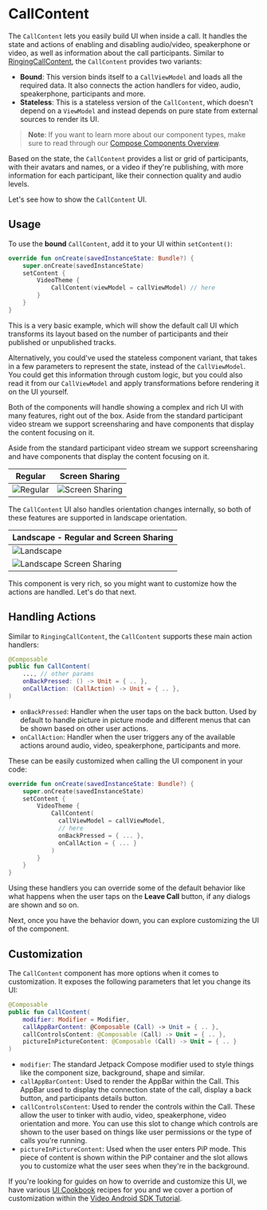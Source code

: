 # CallContent

The `CallContent` lets you easily build UI when inside a call. It handles the state and actions of enabling and disabling audio/video, speakerphone or video, as well as information about the call participants. Similar to [RingingCallContent](02-ringing-call.mdx), the `CallContent` provides two variants:

* **Bound**: This version binds itself to a `CallViewModel` and loads all the required data. It also connects the action handlers for video, audio, speakerphone, participants and more.
* **Stateless**: This is a stateless version of the `CallContent`, which doesn't depend on a `ViewModel` and instead depends on pure state from external sources to render its UI.

> **Note**: If you want to learn more about our component types, make sure to read through our [Compose Components Overview](../01-overview.mdx).

Based on the state, the `CallContent` provides a list or grid of participants, with their avatars and names, or a video if they're publishing, with more information for each participant, like their connection quality and audio levels.

Let's see how to show the `CallContent` UI.

## Usage

To use the **bound** `CallContent`, add it to your UI within `setContent()`:

```kotlin
override fun onCreate(savedInstanceState: Bundle?) {
    super.onCreate(savedInstanceState)
    setContent {
        VideoTheme {
            CallContent(viewModel = callViewModel) // here
        }
    }
}
```

This is a very basic example, which will show the default call UI which transforms its layout based on the number of participants and their published or unpublished tracks.

Alternatively, you could've used the stateless component variant, that takes in a few parameters to represent the state, instead of the `CallViewModel`. You could get this information through custom logic, but you could also read it from our `CallViewModel` and apply transformations before rendering it on the UI yourself.

Both of the components will handle showing a complex and rich UI with many features, right out of the box. Aside from the standard participant video stream we support screensharing and have components that display the content focusing on it. 

Aside from the standard participant video stream we support screensharing and have components that display the content focusing on it.

| Regular | Screen Sharing                                               |
| ------- | ------------------------------------------------------------ |
| ![Regular](../../assets/compose_call_container.png) | ![Screen Sharing](../../assets/compose_screensharing.png) |

The `CallContent` UI also handles orientation changes internally, so both of these features are supported in landscape orientation.

| Landscape - Regular and Screen Sharing                       |
| ------------------------------------------------------------ |
| ![Landscape](../../assets/compose_call_landscape.png) |
| ![Landscape Screen Sharing](../../assets/compose_screensharing_landscape.png) |

This component is very rich, so you might want to customize how the actions are handled. Let's do that next.

## Handling Actions

Similar to `RingingCallContent`, the `CallContent` supports these main action handlers:

```kotlin
@Composable
public fun CallContent(
    ..., // other params
    onBackPressed: () -> Unit = { .. },
    onCallAction: (CallAction) -> Unit = { .. },
)
```

* `onBackPressed`: Handler when the user taps on the back button. Used by default to handle picture in picture mode and different menus that can be shown based on other user actions.
* `onCallAction`: Handler when the user triggers any of the available actions around audio, video, speakerphone, participants and more.

These can be easily customized when calling the UI component in your code:

```kotlin
override fun onCreate(savedInstanceState: Bundle?) {
    super.onCreate(savedInstanceState)
    setContent {
        VideoTheme {
            CallContent( 
              callViewModel = callViewModel,
              // here
              onBackPressed = { ... }, 
              onCallAction = { ... }
            ) 
        }
    }
}
```

Using these handlers you can override some of the default behavior like what happens when the user taps on the **Leave Call** button, if any dialogs are shown and so on.

Next, once you have the behavior down, you can explore customizing the UI of the component.

## Customization

The `CallContent` component has more options when it comes to customization. It exposes the following parameters that let you change its UI:

```kotlin
@Composable
public fun CallContent(
    modifier: Modifier = Modifier,
    callAppBarContent: @Composable (Call) -> Unit = { .. },
    callControlsContent: @Composable (Call) -> Unit = { .. },
    pictureInPictureContent: @Composable (Call) -> Unit = { .. }
)
```

* `modifier`: The standard Jetpack Compose modifier used to style things like the component size, background, shape and similar.
* `callAppBarContent`: Used to render the AppBar within the Call. This AppBar used to display the connection state of the call, display a back button, and participants details button.
* `callControlsContent`: Used to render the controls within the Call. These allow the user to tinker with audio, video, speakerphone, video orientation and more. You can use this slot to change which controls are shown to the user based on things like user permissions or the type of calls you're running.
* `pictureInPictureContent`: Used when the user enters PiP mode. This piece of content is shown within the PiP container and the slot allows you to customize what the user sees when they're in the background.

If you're looking for guides on how to override and customize this UI, we have various [UI Cookbook](../../06-ui-cookbook) recipes for you and we cover a portion of customization within the [Video Android SDK Tutorial](../../01-basics/01-video-calling.mdx).
